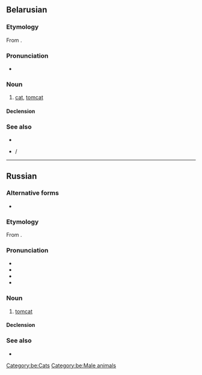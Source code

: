 {{also|қот|kot|Kot|kòt|köt}}
==Belarusian==
{{wikipedia|lang=be}}

===Etymology===
From {{inh|be|sla-pro|*kotъ}}.

===Pronunciation===
* {{audio|be|Be-кот.ogg|Audio}}

===Noun===
{{be-noun|g=m|a=a}}

# [[cat]], [[tomcat]]

====Declension====
{{be-decl-noun|кот|каты́|ката́|като́ў|кату́|ката́м|ката́|като́ў|като́м|ката́мі|кату́|ката́х}}

===See also===
* {{l|be|кошка}}
* {{l|be|кацяня́}} / {{l|be|кацянё}}

[[Category:be:Cats]]
[[Category:be:Male animals]]

----

==Russian==

===Alternative forms===
* {{l|ru|котъ}} {{ru-PRO}}

===Etymology===
From {{inh|ru|sla-pro|*kotъ}}.

===Pronunciation===
* {{ru-IPA}}
* {{audio|ru|Ru-кот.ogg|audio}}
* {{homophones|ru|код}}
* {{rhymes|ru|ot}}

===Noun===
{{ru-noun+|b|a=an|f=ко́шка}}

# [[tomcat]]
#: {{uxi|ru|'''кот''' [[в]] [[сапог|сапога́х]]|Puss in Boots}}
#: {{uxi|ru|'''кот''' наплакал|nothing to speak of (next to nothing)}}
#: {{ux|ru|[[не|Не]] всё '''коту́''' [[ма́сленица]], [[прийти|придёт]] [[и]] [[вели́кий]] [[пост]].|All good things must come to an end; You have to take the rough with the smooth.}}
#: {{uxi|ru|[[купи́ть]] '''кота́''' [[в]] [[мешок|мешке́]]|to buy a pig in a poke}}

====Declension====
{{ru-noun-table|b|a=an}}

===See also===
* {{l|ru|ко́шка}}

{{topics|ru|Cats|Male animals}}